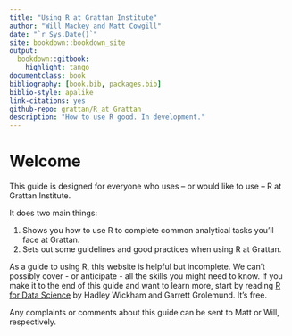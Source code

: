 ```yaml
--- 
title: "Using R at Grattan Institute"
author: "Will Mackey and Matt Cowgill"
date: "`r Sys.Date()`"
site: bookdown::bookdown_site
output: 
  bookdown::gitbook:
    highlight: tango
documentclass: book
bibliography: [book.bib, packages.bib]
biblio-style: apalike
link-citations: yes
github-repo: grattan/R_at_Grattan
description: "How to use R good. In development."
---
```


# Welcome {-}

This guide is designed for everyone who uses -- or would like to use -- R at Grattan Institute. 

It does two main things:

1. Shows you how to use R to complete common analytical tasks you'll face at Grattan.
2. Sets out some guidelines and good practices when using R at Grattan.

As a guide to using R, this website is helpful but incomplete. We can't possibly cover - or anticipate - all the skills you might need to know. If you make it to the end of this guide and want to learn more, start by reading [R for Data Science](https://r4ds.had.co.nz) by Hadley Wickham and Garrett Grolemund. It's free.

Any complaints or comments about this guide can be sent to Matt or Will, respectively. 
